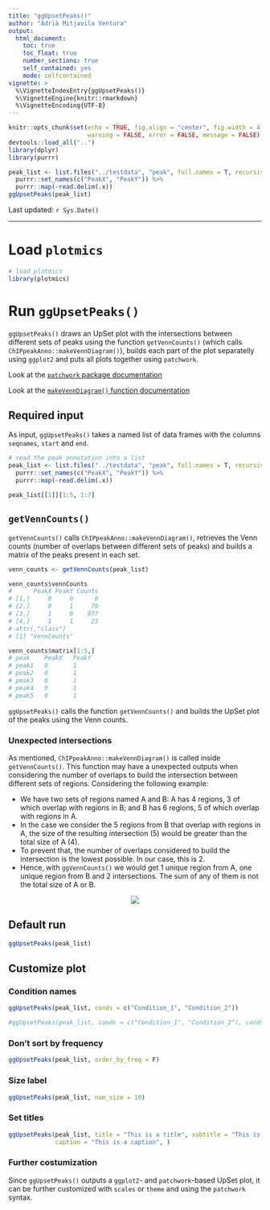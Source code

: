 ```yaml
---
title: "ggUpsetPeaks()"
author: "Adrià Mitjavila Ventura"
output:
  html_document:
    toc: true
    toc_float: true
    number_sections: true
    self_contained: yes
    mode: selfcontained
vignette: >
  %\VignetteIndexEntry{ggUpsetPeaks()}
  %\VignetteEngine{knitr::rmarkdown}
  %\VignetteEncoding{UTF-8}
---
```


```r
knitr::opts_chunk$set(echo = TRUE, fig.align = "center", fig.width = 4, fig.height = 4, 
                      warning = FALSE, error = FALSE, message = FALSE)
devtools::load_all("..")
library(dplyr)
library(purrr)

peak_list <- list.files("../testdata", "peak", full.names = T, recursive = T) %>%
  purrr::set_names(c("PeakX", "PeakY")) %>%
  purrr::map(~read.delim(.x)) 
ggUpsetPeaks(peak_list)
```

Last updated: `r Sys.Date()`

***

# Load `plotmics`

```r
# load plotmics
library(plotmics)
```

# Run `ggUpsetPeaks()`

`ggUpsetPeaks()` draws an UpSet plot with the intersections between different sets of peaks using the function `getVennCounts()` (which calls `ChIPpeakAnno::makeVennDiagram()`), builds each part of the plot separatelly using `ggplot2` and puts all plots together using `patchwork`.

Look at the [`patchwork` package documentation](https://patchwork.data-imaginist.com/)

Look at the [`makeVennDiagram()` function documentation](https://www.rdocumentation.org/packages/ChIPpeakAnno/versions/3.6.5/topics/makeVennDiagram)

## Required input

As input, `ggUpsetPeaks()` takes a named list of data frames with the columns `seqnames`, `start` and `end`.

```r
# read the peak annotation into a list
peak_list <- list.files("../testdata", "peak", full.names = T, recursive = T) %>%
  purrr::set_names(c("PeakX", "PeakY")) %>%
  purrr::map(~read.delim(.x))

peak_list[[1]][1:5, 1:7]
```

## `getVennCounts()`

`getVennCounts()` calls `ChIPpeakAnno::makeVennDiagram()`, retrieves the Venn counts (number of overlaps between different sets of peaks) and builds a matrix of the peaks present in each set.

```r
venn_counts <- getVennCounts(peak_list)
```

```r
venn_counts$vennCounts
#      PeakX PeakY Counts
# [1,]     0     0      0
# [2,]     0     1     70
# [3,]     1     0    977
# [4,]     1     1     23
# attr(,"class")
# [1] "VennCounts"
```

```r
venn_counts$matrix[1:5,]
# peak    PeakX   PeakY
# peak1   0       1
# peak2	  0	      1
# peak3	  0	      1
# peak4	  0	      1
# peak5	  0	      1
```

`ggUpsetPeaks()` calls the function `getVennCounts()` and builds the UpSet plot of the peaks using the Venn counts.

### Unexpected intersections

As mentioned, `ChIPpeakAnno::makeVennDiagram()` is called inside `getVennCounts()`. This function may have a unexpected outputs when considering the number of overlaps to build the intersection between different sets of regions. Considering the following example:

* We have two sets of regions named A and B: A has 4 regions, 3 of which overlap with regions in B; and B has 6 regions, 5 of which overlap with regions in A.
* In the case we consider the 5 regions from B that overlap with regions in A, the size of the resulting intersection (5) would be greater than the total size of A (4).
* To prevent that, the number of overlaps considered to build the intersection is the lowest possible. In our case, this is 2.
* Hence, with `ggVennCounts()` we would get 1 unique region from A, one unique region from B and 2 intersections. The sum of any of them is not the total size of A or B.

<center>
![](../testdata/intersection.png)
</center>

## Default run

```r
ggUpsetPeaks(peak_list)
```

## Customize plot

### Condition names

```r
ggUpsetPeaks(peak_list, conds = c("Condition_1", "Condition_2"))
```

```r
#ggUpsetPeaks(peak_list, conds = c("Condition_1", "Condition_2"), conds_order = c("Condition_2", "Condition_1"))
```

### Don't sort by frequency

```r
ggUpsetPeaks(peak_list, order_by_freq = F)
```

### Size label

```r
ggUpsetPeaks(peak_list, num_size = 10)
```

### Set titles

```r
ggUpsetPeaks(peak_list, title = "This is a title", subtitle = "This is a subtitle", 
             caption = "This is a caption", )
```


### Further costumization

Since `ggUpsetPeaks()` outputs a `ggplot2`- and `patchwork`-based UpSet plot, it can be further customized with `scales` or `theme` and using the `patchwork` syntax.
